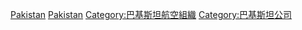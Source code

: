 {{Catnav|頁面分類|人类社会|交通|航空|航空公司}}
{{Commonscat|Airlines of Pakistan}}

[[Category:各国航空公司|Pakistan]]
[[Category:亚洲航空公司|Pakistan]]
[[Category:巴基斯坦航空組織|Category:巴基斯坦航空組織]]
[[Category:巴基斯坦公司|Category:巴基斯坦公司]]